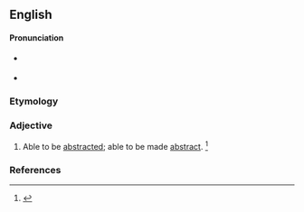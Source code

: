 ==English==

====Pronunciation====
* {{a|RP}} {{IPA|/əbˈstrækt.ə.bl̩/}}
* {{a|US}} {{IPA|/əbˈstrækt.ə.bl̩/|/æbˈstrækt.ə.bl̩/}}

===Etymology===
{{suffix|abstract|able}}

===Adjective===
{{en-adj}}
# Able to be [[abstracted]]; able to be made [[abstract]]. {{defdate|First attested in the late 19<sup>th</sup> century.}} <ref name=SOED>{{R:SOED5|page=10}}</ref>

===References===
<references/>